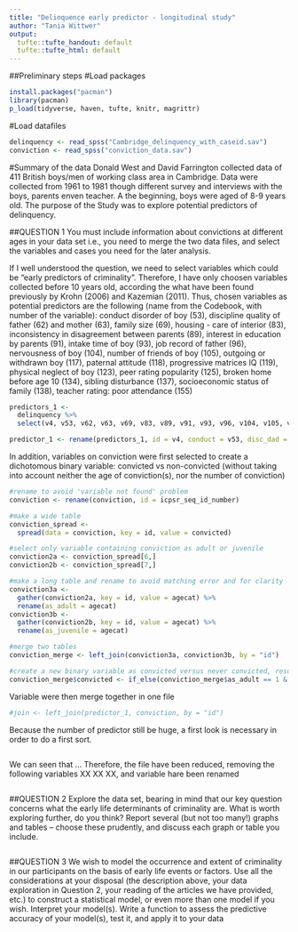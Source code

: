 ```yaml
---
title: "Delinquence early predictor - longitudinal study"
author: "Tania Wittwer"
output:
  tufte::tufte_handout: default
  tufte::tufte_html: default
---
```


##Preliminary steps
#Load packages
```r
install.packages("pacman")
library(pacman)
p_load(tidyverse, haven, tufte, knitr, magrittr)
```

#Load datafiles
```r
delinquency <- read_spss("Cambridge_delinquency_with_caseid.sav")
conviction <- read_spss("conviction_data.sav")
```

#Summary of the data
Donald West and David Farrington collected data of 411 British boys/men of working class area in Cambridge. Data were collected from 1961 to 1981 though different survey and interviews with the boys, parents enven teacher. A the beginning, boys were aged of 8-9 years old. The purpose of the Study was to explore potential predictors of delinquency.


##QUESTION 1
You must include information about convictions at different ages in your data set i.e., you need to merge the two data files, and select the variables and cases you need for the later analysis. 

If I well understood the question, we need to select variables which could be "early predictors of criminality". Therefore, I have only choosen variables collected before 10 years old, according the what have been found previously by Krohn (2006) and Kazemian (2011).
Thus, chosen variables as potential predictors are the following (name from the Codebook, with number of the variable): conduct disorder of boy (53), discipline quality of father (62) and mother (63), family size (69), housing - care of interior (83), inconsistency in disagreement between parents (89), interest in education by parents (91), intake time of boy (93), job record of father (96), nervousness of boy (104), number of friends of boy (105), outgoing or withdrawn boy (117), paternal attitude (118), progressive matrices IQ (119), physical neglect of boy (123), peer rating popularity (125), broken home before age 10 (134), sibling disturbance (137), socioeconomic status of family (138), teacher rating: poor attendance (155)
```r
predictors_1 <- 
  delinquency %>% 
  select(v4, v53, v62, v63, v69, v83, v89, v91, v93, v96, v104, v105, v117, v118, v119, v123, v125, v134, v137, v138, v155)

predictor_1 <- rename(predictors_1, id = v4, conduct = v53, disc_dad = v62, disc_mum = v63, familysize = v69, housecare = v83, betw_parents = v89, educ_interest = v91, intake = v93, job_dad = v96, nervousness = v104, friends = v105, withdrawn = v117, attitude_dad = v118, iq = v119, phys_neglect = v123, popularity = v125, broken_home = v134, sibl_disturb = v137, socioeco_fam = v138, attendance = v155)
```

In addition, variables on conviction were first selected to create a dichotomous binary variable: convicted vs non-convicted (without taking into account neither the age of conviction(s), nor the number of conviction)
```r
#rename to avoid 'variable not found' problem
conviction <- rename(conviction, id = icpsr_seq_id_number)

#make a wide table
conviction_spread <- 
  spread(data = conviction, key = id, value = convicted)

#select only variable containing conviction as adult or juvenile
conviction2a <- conviction_spread[6,]
conviction2b <- conviction_spread[7,]

#make a long table and rename to avoid matching error and for clarity
conviction3a <- 
  gather(conviction2a, key = id, value = agecat) %>% 
  rename(as_adult = agecat)
conviction3b <- 
  gather(conviction2b, key = id, value = agecat) %>% 
  rename(as_juvenile = agecat)

#merge two tables
conviction_merge <- left_join(conviction3a, conviction3b, by = "id")

#create a new binary variable as convicted versus never convicted, resulting on if not convicted as adult (=1) and as juvenile(=1), then not convicted (=1), otherwise convicted (=2)
conviction_merge$convicted <- if_else(conviction_merge$as_adult == 1 & conviction_merge$as_juvenile == 1, 1, 2) 

```

Variable were then merge together in one file
```r
#join <- left_join(predictor_1, conviction, by = "id")
```

Because the number of predictor still be huge, a first look is necessary in order to do a first sort.
```r

```

We can seen that ...
Therefore, the file have been reduced, removing the following variables XX XX XX, and variable hare been renamed
```r

```

##QUESTION 2
Explore the data set, bearing in mind that our key question concerns what the early life determinants of criminality are.  What is worth exploring further, do you think?  Report several (but not too many!) graphs and tables – choose these prudently, and discuss each graph or table you include.  
```r

```

##QUESTION 3
We wish to model the occurrence and extent of criminality in our participants on the basis of early life events or factors. Use all the considerations at your disposal (the description above, your data exploration in Question 2, your reading of the articles we have provided, etc.) to construct a statistical model, or even more than one model if you wish.  Interpret your model(s).  Write a function to assess the predictive accuracy of your model(s), test it, and apply it to your data
```r

```


